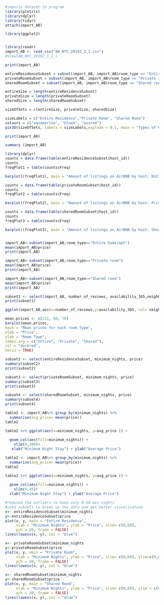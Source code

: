 
```{r}
#imports dataset to program
library(plotrix)
library(dplyr)
library(tidyr)
attach(import_AB)

library(ggplot2)


library(readr)
import_AB <- read_csv("AB_NYC_20192_3_1.csv")
#View(AB_NYC_20192_3_1_)

print(import_AB)

```
```{r}

entireResidenceSubset = subset(import_AB, import_AB$room_type == "Entire home/apt",)
privateRoomSubset = subset(import_AB, import_AB$room_type == "Private room",)
sharedRoomSubset = subset(import_AB, import_AB$room_type == "Shared room",)

entireSize = length(entireResidenceSubset)
privateSize = length(privateRoomSubset)
sharedSize = length(sharedRoomSubset)

sizeOfSets = c(entireSize, privateSize, sharedSize)

sizeLabels = c("Entire Residence","Private Room", "Shared Room")
colours = c("aquamarine", "blue4", "azure4")
pie3D(sizeOfSets, labels = sizeLabels,explode = 0.1, main = "Types of Rental Availanble in NYC on AirBNB", col =  )

print(import_AB)
```


```{r}
summary (import_AB)
```

```{r}
library(dplyr)
counts = data.frame(table(entireResidenceSubset$host_id))
counts
freqPlot1 = table(counts$Freq)

barplot((freqPlot1), main = "Amount of listings on AirBNB by host: Entire Residence", ylab = "number of people", xlab = "amount of listings on AIRBNB")

counts = data.frame(table(privateRoomSubset$host_id))
counts
freqPlot2 = table(counts$Freq)

barplot((freqPlot2), main = "Amount of listings on AirBNB by host: Private Room", ylab = "number of people", xlab = "amount of listings on AIRBNB")

counts = data.frame(table(sharedRoomSubset$host_id))
counts
freqPlot3 = table(counts$Freq)

barplot((freqPlot3), main = "Amount of listings on AirBNB by host: Shared Room", ylab = "number of people", xlab = "amount of listings on AIRBNB")
```

```{r}
```


```{r}
import_AB<-subset(import_AB,room_type=="Entire home/apt")
mean(import_AB$price)
print(import_AB)
```

```{r}
import_AB<-subset(import_AB,room_type=="Private room")
mean(import_AB$price)
print(import_AB)

```
```{r}
import_AB<-subset(import_AB,room_type=="Shared room")
mean(import_AB$price)
print(import_AB)
```

```{r}
subset1 <- select(import_AB, number_of_reviews, availability_365,neighbourhood_group)
print(subset1)
```


```{r}
ggplot(import_AB,aes(x=number_of_reviews,y=availability_365, col= neighbourhood_group))+stat_binhex()
```

```{r}
mean.prices <- c(211, 90, 70)
barplot(mean.prices,
main = "Mean prices for each room type",
xlab = "Price",
ylab = "Room Type",
names.arg = c("Entire", "Private", "Shared"),
col = "darkred",
horiz = TRUE)

```
```{r}
subset2 <- select(entireResidenceSubset, minimum_nights, price)
summary(subset2)
print(subset2)
```
```{r}
subset3 <- select(privateRoomSubset, minimum_nights, price)
summary(subset3)
print(subset3)
```

```{r}
subset4 <- select(sharedRoomSubset, minimum_nights, price)
summary(subset4)
print(subset4)
```

```{r}



table2 <- import_AB%>% group_by(minimum_nights) %>%
  summarise(avg_price= mean(price))
table2

table2 %>% ggplot(aes(x=minimum_nights, y=avg_price )) +
  
  geom_col(aes(fill=minimum_nights)) +
    xlim(0,300)+
   xlab("Minimum Night Stay") + ylab("Average Price")


```


```{r}

table2 <- import_AB%>% group_by(minimum_nights) %>%
  summarise(avg_price= mean(price))
table2

table2 %>% ggplot(aes(x=minimum_nights, y=avg_price )) +
  
  geom_col(aes(fill=minimum_nights)) +
    xlim(0,45)+
  xlab("Minimum Night Stay") + ylab("Average Price")

```


```{r}
#reduced the outliers to keep only 0-60 min nights
#used subsets to break up the data and get better visualisation 
x<- entireResidenceSubset$minimum_nights
y<-entireResidenceSubset$price
plot(x, y, main = "Entire Residence",
     xlab = "Minimum Nights", ylab = "Price", xlim= c(0,60),
     pch = 20, frame = FALSE)
lines(lowess(x, y), col = "blue")

```
```{r}

x<- privateRoomSubset$minimum_nights
y<-privateRoomSubset$price
plot(x, y, main = "Private Room",
     xlab = "Minimum Nights", ylab = "Price", xlim= c(0,60), ylim=c(0,8000), 
     pch = 20, frame = FALSE)
lines(lowess(x, y), col = "blue")
```

```{r}
x<- sharedRoomSubset$minimum_nights
y<-sharedRoomSubset$price
plot(x, y, main = "Shared Room",
     xlab = "Minimum Nights", ylab = "Price", xlim= c(0,60), ylim = c(0,1500),
     pch = 20, frame = FALSE)
lines(lowess(x, y), col = "blue")
```


